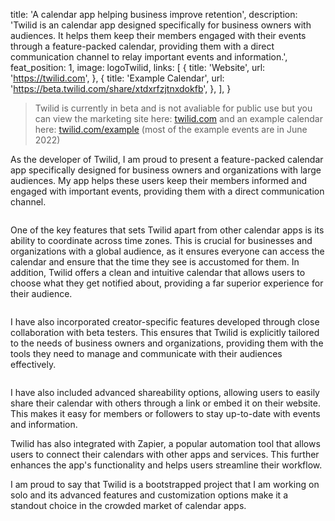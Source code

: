 
  title: 'A calendar app helping business improve retention',
  description:
    'Twilid is an calendar app designed specifically for business owners with audiences. It helps them keep their members engaged with their events through a feature-packed calendar, providing them with a direct communication channel to relay important events and information.',
  feat_position: 1,
  image: logoTwilid,
  links: [
    {
      title: 'Website',
      url: 'https://twilid.com',
    },
    {
      title: 'Example Calendar',
      url: 'https://beta.twilid.com/share/xtdxrfzjtnxdokfb',
    },
  ],
}


> Twilid is currently in beta and is not avaliable for public use but you can view the marketing site here: [twilid.com](https://twilid.com) and an example calendar here: [twilid.com/example](https://beta.twilid.com/share/xtdxrfzjtnxdokfb) (most of the example events are in June 2022)

As the developer of Twilid, I am proud to present a feature-packed calendar app specifically designed for business owners and organizations with large audiences. My app helps these users keep their members informed and engaged with important events, providing them with a direct communication channel.

<Image src={twilidLanding} alt="" />

One of the key features that sets Twilid apart from other calendar apps is its ability to coordinate across time zones. This is crucial for businesses and organizations with a global audience, as it ensures everyone can access the calendar and ensure that the time they see is accustomed for them. In addition, Twilid offers a clean and intuitive calendar that allows users to choose what they get notified about, providing a far superior experience for their audience.

<Image src={twilidSubscriberView} alt="" />

I have also incorporated creator-specific features developed through close collaboration with beta testers. This ensures that Twilid is explicitly tailored to the needs of business owners and organizations, providing them with the tools they need to manage and communicate with their audiences effectively.

<Image src={twilidSubscriberManagement} alt="" />

I have also included advanced shareability options, allowing users to easily share their calendar with others through a link or embed it on their website. This makes it easy for members or followers to stay up-to-date with events and information.

Twilid has also integrated with Zapier, a popular automation tool that allows users to connect their calendars with other apps and services. This further enhances the app's functionality and helps users streamline their workflow.

I am proud to say that Twilid is a bootstrapped project that I am working on solo and its advanced features and customization options make it a standout choice in the crowded market of calendar apps.

